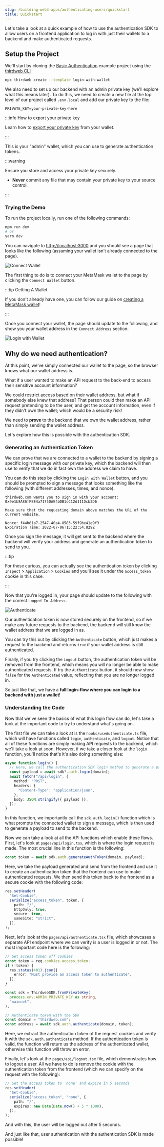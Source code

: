 ```yaml
---
slug: /building-web3-apps/authenticating-users/quickstart
title: Quickstart
---
```


Let's take a look at a quick example of how to use the authentication SDK to allow users on a frontend application to log in with just their wallets to a backend and make authenticated requests.

## Setup the Project

We'll start by cloning the [Basic Authentication](https://github.com/thirdweb-example/login-with-wallet) example project using the [thirdweb CLI](/thirdweb-cli)

```bash
npx thirdweb create --template login-with-wallet
```

We also need to set up our backend with an admin private key (we'll explore what this means later).
To do this, we need to create a new file at the top level of our project called `.env.local` and add our private key to the file:

```
PRIVATE_KEY=your-private-key-here
```

:::info How to export your private key

Learn how to [export your private key](/guides/create-a-metamask-wallet#export-your-private-key) from your wallet.

:::

This is your "admin" wallet, which you can use to generate authentication tokens.

:::warning

Ensure you store and access your private key securely.

- **Never** commit any file that may contain your private key to your source control.

:::

### Trying the Demo

To run the project locally, run one of the following commands:

```bash
npm run dev
# or
yarn dev
```

You can navigate to [http://localhost:3000](http://localhost:3000) and you should see a page that looks like the following (assuming your wallet isn't already connected to the page).

![Connect Wallet](./assets/connect-wallet.png)

The first thing to do is to connect your MetaMask wallet to the page by clicking the `Connect Wallet` button.

:::tip Getting A Wallet

If you don't already have one, you can follow our guide on [creating a MetaMask wallet](/guides/create-a-metamask-wallet)!

:::

Once you connect your wallet, the page should update to the following, and show you your wallet address in the `Connect Address` section.

![Login with Wallet](./assets/login-with-wallet.png)

## Why do we need authentication?

At this point, we've simply connected our wallet to the page, so the browser knows what our wallet address is.

What if a user wanted to make an API request to the back-end to access their sensitive account information?

We could restrict access based on their wallet address, but what if somebody else knew that address?
That person could then make an API request pretending to be the user, and get the account information, even if they didn't own the wallet; which would be a security risk!

We need to **prove** to the backend that we own the wallet address, rather than simply sending the wallet address.

Let's explore how this is possible with the authentication SDK.

### Generating an Authentication Token

We can prove that we are connected to a wallet to the backend by signing a specific login message with our private key,
which the backend will then use to verify that we do in fact own the address we claim to have.

You can do this step by clicking the `Login with Wallet` button, and you should be prompted to sign a message that looks something like the following (with different addresses, times, and nonce).

```
thirdweb.com wants you to sign in with your account:
0x9e1b8A86fFEE4a7175DAE4bDB1cC12d111Dcb3D6

Make sure that the requesting domain above matches the URL of the current website.

Nonce: f44b81a7-2547-40a4-8583-59f9be41e9f3
Expiration Time: 2022-07-06T15:22:54.829Z
```

Once you sign the message, it will get sent to the backend where the backend will verify your address and generate an authentication token to send to you.

:::tip

For those curious, you can actually see the authentication token by clicking `Inspect` > `Application` > `Cookies` and you'll see it under the `access_token` cookie in this case.

:::

Now that you're logged in, your page should update to the following with the correct `Logged In Address`.

![Authenticate](./assets/authenticate.png)

Our authentication token is now stored securely on the frontend, so if we make any future requests to the backend, the backend will still know the wallet address that we are logged in as.

You can try this out by clicking the `Authenticate` button, which just makes a request to the backend and returns `true` if your wallet address is still authenticated.

Finally, if you try clicking the `Logout` button, the authentication token will be removed from the frontend, which means you will no longer be able to make authenticated requests. If try the `Authenticate` button, it should now show `false` for the `Authenticated` value, reflecting that you are no longer logged in.

So just like that, we have a **full login-flow where you can login to a backend with just a wallet!**

### Understanding the Code

Now that we've seen the basics of what this login flow can do, let's take a look at the important code to try to understand what's going on.

The first file we can take a look at is the `hooks/useAuthenticate.ts` file, which will have functions called `login`, `authenticate`, and `logout`. Notice that all of these functions are simply making API requests to the backend, which we'll take a look at soon. However,
if we take a closer look at the `login` function, you'll notice that's it's also doing something else:

```typescript
async function login() {
  // Here, we call the authentication SDK login method to generate a payload we can send to the backend
  const payload = await sdk?.auth.login(domain);
  await fetch("/api/login", {
    method: "POST",
    headers: {
      "Content-Type": "application/json",
    },
    body: JSON.stringify({ payload }),
  });
}
```

In this function, we importantly call the `sdk.auth.login()` function which is what prompts the connected wallet to sign a message, which is then used to generate a payload to send to the backend.

Now we can take a look at all the API functions which enable these flows. First, let's look at `pages/api/login.tsx`, which is where the login request is made. The most crucial line in this function is the following:

```typescript
const token = await sdk.auth.generateAuthToken(domain, payload);
```

Here, we take the payload generated and send from the frontend and use it to create an authentication token that the frontend can use to make authenticated requests. We then send this token back to the frontend as a secure cookie with the following code:

```typescript
res.setHeader(
  "Set-Cookie",
  serialize("access_token", token, {
    path: "/",
    httpOnly: true,
    secure: true,
    sameSite: "strict",
  }),
);
```

Next, let's look at the `pages/api/authenticate.tsx` file, which showcases a separate API endpoint where we can verify is a user is logged in or not. The most important code here is the following:

```typescript
// Get access token off cookies
const token = req.cookies.access_token;
if (!token) {
  res.status(401).json({
    error: "Must provide an access token to authenticate",
  });
}

const sdk = ThirdwebSDK.fromPrivateKey(
  process.env.ADMIN_PRIVATE_KEY as string,
  "mainnet",
);

// Authenticate token with the SDK
const domain = "thirdweb.com";
const address = await sdk.auth.authenticate(domain, token);
```

Here, we extract the authentication token of the request cookies and verify it with the `sdk.auth.authenticate` method. If the authentication token is valid, the function will return us the address of the authenticated wallet, otherwise this function will throw an error.

Finally, let's look at the `pages/api/logout.tsx` file, which demonstrates how to logout a user. All we have to do is remove the cookie with the authentication token from the frontend (which we can specify on the request with the following):

```typescript
// Set the access token to 'none' and expire in 5 seconds
res.setHeader(
  "Set-Cookie",
  serialize("access_token", "none", {
    path: "/",
    expires: new Date(Date.now() + 5 * 1000),
  }),
);
```

And with this, the user will be logged out after 5 seconds.

And just like that, user authentication with the authentication SDK is made possible!
